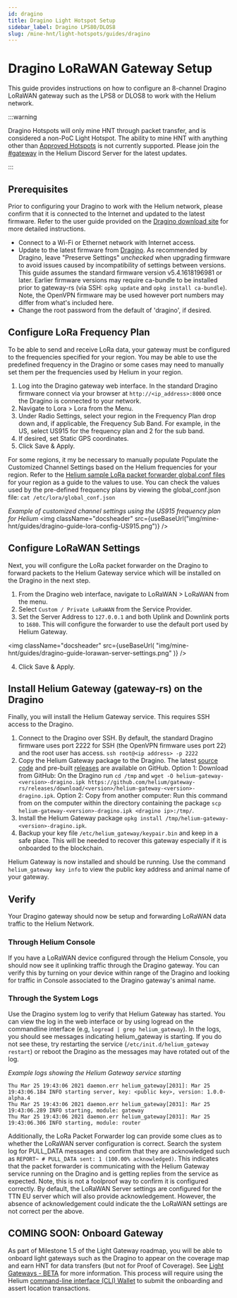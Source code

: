 ```yaml
---
id: dragino
title: Dragino Light Hotspot Setup
sidebar_label: Dragino LPS80/DLOS8
slug: /mine-hnt/light-hotspots/guides/dragino
---
```



# Dragino LoRaWAN Gateway Setup

This guide provides instructions on how to configure an 8-channel Dragino
LoRaWAN gateway such as the LPS8 or DLOS8 to work with the Helium network.

:::warning

Dragino Hotspots will only mine HNT through packet transfer, and is considered a non-PoC Light Hotspot. The ability to mine HNT with anything other than
[Approved Hotspots](https://helium.com/mine) is not currently supported. Please
join the [#gateway](https://discord.gg/helium) in the Helium Discord Server for
the latest updates.

:::

## Prerequisites

Prior to configuring your Dragino to work with the Helium network, please
confirm that it is connected to the Internet and updated to the latest firmware.
Refer to the user guide provided on the
[Dragino download site](http://www.dragino.com/downloads/index.php?dir=LoRa_Gateway/)
for more detailed instructions.

- Connect to a Wi-Fi or Ethernet network with Internet access.
- Update to the latest firmware from
  [Dragino](http://www.dragino.com/downloads/index.php?dir=LoRa_Gateway/). As
  recommended by Dragino, leave "Preserve Settings" _unchecked_ when upgrading
  firmware to avoid issues caused by incompatibility of settings between
  versions. This guide assumes the standard firmware version v5.4.1618196981 or 
  later. Earlier firmware versions may require ca-bundle to be installed prior 
  to gateway-rs (via SSH: `opkg update` and `opkg install ca-bundle`). Note, 
  the OpenVPN firmware may be used however port numbers may differ from what's 
  included here.
- Change the root password from the default of 'dragino', if desired.

## Configure LoRa Frequency Plan

To be able to send and receive LoRa data, your gateway must be configured to the
frequencies specified for your region. You may be able to use the predefined 
frequency in the Dragino or some cases may need to manually set them per the
frequencies used by Helium in your region.

1. Log into the Dragino gateway web interface. In the standard Dragino firmware
   connect via your browser at `http://<ip_address>:8000` once the Dragino is
   connected to your network.
2. Navigate to Lora > Lora from the Menu.
3. Under Radio Settings, select your region in the Frequency Plan drop down and, 
   if applicable, the Frequency Sub Band. For example, in the US, select US915
   for the frequency plan and 2 for the sub band.
4. If desired, set Static GPS coordinates.
5. Click Save & Apply.

For some regions, it my be necessary to manually populate Populate the Customized 
Channel Settings based on the Helium frequencies for your region. Refer to the 
[Helium sample LoRa packet forwarder global.conf files](https://github.com/helium/sx1302_hal/tree/helium/hotspot/packet_forwarder) for your region as a 
guide to the values to use. You can check the values used by the pre-defined 
frequency plans by viewing the global_conf.json file: 
`cat /etc/lora/global_conf.json`

_Example of customized channel settings using the US915 frequency plan for Helium_
<img
  className="docsheader"
  src={useBaseUrl("img/mine-hnt/guides/dragino-guide-lora-config-US915.png")}
/>


## Configure LoRaWAN Settings

Next, you will configure the LoRa packet forwarder on the Dragino to forward
packets to the Helium Gateway service which will be installed on the Dragino in
the next step.

1. From the Dragino web interface, navigate to LoRaWAN > LoRaWAN from the menu.
2. Select `Custom / Private LoRaWAN` from the Service Provider.
3. Set the Server Address to `127.0.0.1` and both Uplink and Downlink ports to
   `1680`. This will configure the forwarder to use the default port used by
   Helium Gateway.

<img
  className="docsheader"
  src={useBaseUrl(
    "img/mine-hnt/guides/dragino-guide-lorawan-server-settings.png"
  )}
/>

4. Click Save & Apply.

## Install Helium Gateway (gateway-rs) on the Dragino

Finally, you will install the Helium Gateway service. This requires SSH access
to the Dragino.

1. Connect to the Dragino over SSH. By default, the standard Dragino firmware
   uses port 2222 for SSH (the OpenVPN firmware uses port 22) and the root user
   has access. `ssh root@<ip address> -p 2222`
2. Copy the Helium Gateway package to the Dragino. The latest
   [source code](https://github.com/helium/gateway-rs) and pre-built
   [releases](https://github.com/helium/gateway-rs/releases) are available on
   GitHub. 
   Option 1: Download from GitHub: On the Dragino run `cd /tmp` and
   `wget -O helium-gateway-<version>-dragino.ipk https://github.com/helium/gateway-rs/releases/download/<version>/helium-gateway-<version>-dragino.ipk`.
   Option 2: Copy from another computer: Run this command from on the computer
   within the directory containing the package
   `scp helium-gateway-<version>-dragino.ipk <dragino ip>:/tmp/`.
3. Install the Helium Gateway package
   `opkg install /tmp/helium-gateway-<version>-dragino.ipk`.
4. Backup your key file `/etc/helium_gateway/keypair.bin` and keep in a safe
   place. This will be needed to recover this gateway especially if it is
   onboarded to the blockchain.

Helium Gateway is now installed and should be running. Use the command
`helium_gateway key info` to view the public key address and animal name of your
gateway.

## Verify

Your Dragino gateway should now be setup and forwarding LoRaWAN data traffic to
the Helium Network.

### Through Helium Console

If you have a LoRaWAN device configured through the Helium Console, you should
now see it uplinking traffic through the Dragino gateway. You can verify this by
turning on your device within range of the Dragino and looking for traffic in
Console associated to the Dragino gateway's animal name.

### Through the System Logs

Use the Dragino system log to verify that Helium Gateway has started. You can
view the log in the web interface or by using logread on the commandline
interface (e.g, `logread | grep helium_gateway`). In the logs, you should see
messages indicating helium_gateway is starting. If you do not see these, try
restarting the service (`/etc/init.d/helium_gateway restart`) or reboot the
Dragino as the messages may have rotated out of the log.

_Example logs showing the Helium Gateway service starting_

```
Thu Mar 25 19:43:06 2021 daemon.err helium_gateway[2031]: Mar 25 19:43:06.184 INFO starting server, key: <public key>, version: 1.0.0-alpha.4
Thu Mar 25 19:43:06 2021 daemon.err helium_gateway[2031]: Mar 25 19:43:06.289 INFO starting, module: gateway
Thu Mar 25 19:43:06 2021 daemon.err helium_gateway[2031]: Mar 25 19:43:06.306 INFO starting, module: router
```

Additionally, the LoRa Packet Forwarder log can provide some clues as to whether
the LoRaWAN server configuration is correct. Search the system log for PULL_DATA
messages and confirm that they are acknowledged such as
`REPORT~ # PULL_DATA sent: 1 (100.00% acknowledged)`. This indicates that the
packet forwarder is communicating with the Helium Gateway service running on the
Dragino and is getting replies from the service as expected. Note, this is not a
foolproof way to confirm it is configured correctly. By default, the LoRaWAN
Server settings are configured for the TTN EU server which will also provide
acknowledgement. However, the absence of acknowledgement could indicate the the
LoRaWAN settings are not correct per the above.

## COMING SOON: Onboard Gateway

As part of Milestone 1.5 of the Light Gateway roadmap, you will be able to
onboard light gateways such as the Dragino to appear on the coverage map and
earn HNT for data transfers (but not for Proof of Coverage). See
[Light Gateways - BETA](https://docs.helium.com/mine-hnt/light-hotspots) for
more information. This process will require using the Helium
[command-line interface (CLI) Wallet](https://github.com/helium/helium-wallet-rs)
to submit the onboarding and assert location transactions.
